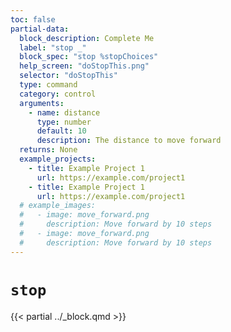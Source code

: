 ```yaml
---
toc: false
partial-data:
  block_description: Complete Me
  label: "stop _"
  block_spec: "stop %stopChoices"
  help_screen: "doStopThis.png"
  selector: "doStopThis"
  type: command
  category: control
  arguments:
    - name: distance
      type: number
      default: 10
      description: The distance to move forward
  returns: None
  example_projects:
    - title: Example Project 1
      url: https://example.com/project1
    - title: Example Project 1
      url: https://example.com/project1
  # example_images:
  #   - image: move_forward.png
  #     description: Move forward by 10 steps
  #   - image: move_forward.png
  #     description: Move forward by 10 steps
---
```


# `stop` { .unnumbered }

{{< partial ../_block.qmd >}}
